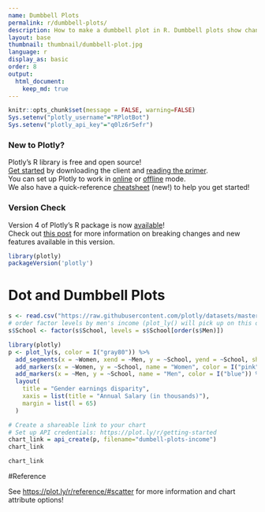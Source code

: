 ```yaml
---
name: Dumbbell Plots
permalink: r/dumbbell-plots/
description: How to make a dumbbell plot in R. Dumbbell plots show changes between two points in time or between two conditions.
layout: base
thumbnail: thumbnail/dumbbell-plot.jpg
language: r
display_as: basic
order: 8
output:
  html_document:
    keep_md: true
---
```


```r
knitr::opts_chunk$set(message = FALSE, warning=FALSE)
Sys.setenv("plotly_username"="RPlotBot")
Sys.setenv("plotly_api_key"="q0lz6r5efr")
```
### New to Plotly?

Plotly's R library is free and open source!<br>
[Get started](https://plot.ly/r/getting-started/) by downloading the client and [reading the primer](https://plot.ly/r/getting-started/).<br>
You can set up Plotly to work in [online](https://plot.ly/r/getting-started/#hosting-graphs-in-your-online-plotly-account) or [offline](https://plot.ly/r/offline/) mode.<br>
We also have a quick-reference [cheatsheet](https://images.plot.ly/plotly-documentation/images/r_cheat_sheet.pdf) (new!) to help you get started!

### Version Check

Version 4 of Plotly's R package is now [available](https://plot.ly/r/getting-started/#installation)!<br>
Check out [this post](http://moderndata.plot.ly/upgrading-to-plotly-4-0-and-above/) for more information on breaking changes and new features available in this version.
```r
library(plotly)
packageVersion('plotly')
```

# Dot and Dumbbell Plots

```r
s <- read.csv("https://raw.githubusercontent.com/plotly/datasets/master/school_earnings.csv")
# order factor levels by men's income (plot_ly() will pick up on this ordering)
s$School <- factor(s$School, levels = s$School[order(s$Men)])

library(plotly)
p <- plot_ly(s, color = I("gray80")) %>%
  add_segments(x = ~Women, xend = ~Men, y = ~School, yend = ~School, showlegend = FALSE) %>%
  add_markers(x = ~Women, y = ~School, name = "Women", color = I("pink")) %>%
  add_markers(x = ~Men, y = ~School, name = "Men", color = I("blue")) %>%
  layout(
    title = "Gender earnings disparity",
    xaxis = list(title = "Annual Salary (in thousands)"),
    margin = list(l = 65)
  )

# Create a shareable link to your chart
# Set up API credentials: https://plot.ly/r/getting-started
chart_link = api_create(p, filename="dumbell-plots-income")
chart_link
```

```r
chart_link
```

#Reference

See [https://plot.ly/r/reference/#scatter](https://plot.ly/r/reference/#scatter) for more information and chart attribute options!
